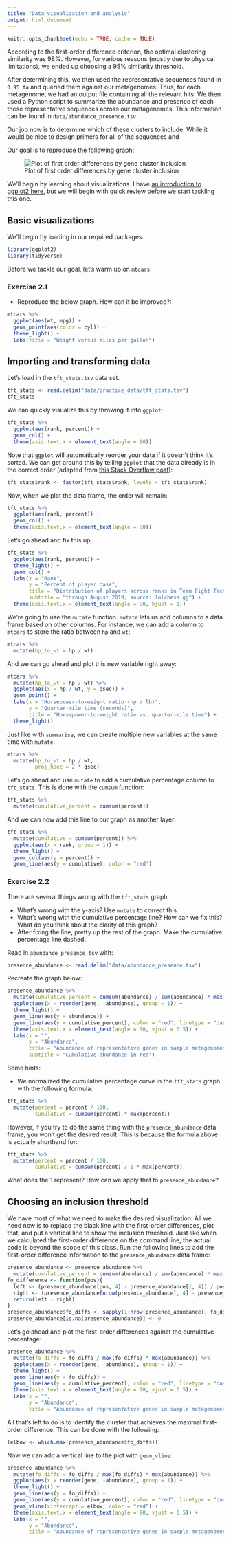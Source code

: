 ```yaml
---
title: "Data visualization and analysis"
output: html_document
---
```


```r
knitr::opts_chunk$set(echo = TRUE, cache = TRUE)
```

According to the first-order difference criterion, the optimal clustering similarity was 98%. However, for various reasons (mostly due to physical limitations), we ended up choosing a 95% similarity threshold. 

After determining this, we then used the representative sequences found in `0.95.fa` and queried them against our metagenomes. Thus, for each metagenome, we had an output file containing all the relevant hits. We then used a Python script to summarize the abundance and presence of each these representative sequences across our metagenomes. This information can be found in `data/abundance_presence.tsv`.

Our job now is to determine which of these clusters to include. While it would be nice to design primers for all of the sequences and 

Our goal is to reproduce the following graph:

![Plot of first order differences by gene cluster inclusion](data/plot.fo_difference.2-1.png)

We'll begin by learning about visualizations. I have [an introduction to ggplot2 here](https://pommevilla.github.io/p3.bootcamp.r.2019/lesson_2.html), but we will begin with quick review before we start tackling this one.

## Basic visualizations

We'll begin by loading in our required packages.

```r
library(ggplot2)
library(tidyverse)
```

Before we tackle our goal, let's warm up on `mtcars`.

### Exercise 2.1

* Reproduce the below graph. How can it be improved?:

```r
mtcars %>% 
  ggplot(aes(wt, mpg)) +
  geom_point(aes(color = cyl)) + 
  theme_light() +
  labs(title = "Weight versus miles per gallon")
```



## Importing and transforming data

Let's load in the `tft_stats.tsv` data set.

```r
tft_stats <- read.delim("data/practice_data/tft_stats.tsv")
tft_stats
```

We can quickly visualize this by throwing it into `ggplot`:

```r
tft_stats %>% 
  ggplot(aes(rank, percent)) + 
  geom_col() + 
  theme(axis.text.x = element_text(angle = 90))
```

Note that `ggplot` will automatically reorder your data if it doesn't think it's sorted. We can get around this by telling `ggplot` that the data already is in the correct order (adapted from [this Stack Overflow post](https://stackoverflow.com/a/38132711)):

```r
tft_stats$rank <- factor(tft_stats$rank, levels = tft_stats$rank)
```

Now, when we plot the data frame, the order will remain:

```r
tft_stats %>% 
  ggplot(aes(rank, percent)) + 
  geom_col() +
  theme(axis.text.x = element_text(angle = 90)) 
```

Let's go ahead and fix this up:

```r
tft_stats %>% 
  ggplot(aes(rank, percent)) + 
  theme_light() +
  geom_col() +
  labs(x = "Rank",
       y = "Percent of player base",
       title = "Distribution of players across ranks in Team Fight Tactics",
       subtitle = "through August 2019; source: lolchess.gg") + 
  theme(axis.text.x = element_text(angle = 90, hjust = 1)) 

```

We're going to use the `mutate` function. `mutate` lets us add columns to a data frame based on other columns. For instance, we can add a column to `mtcars` to store the ratio between `hp` and `wt`:

```r
mtcars %>% 
  mutate(hp_to_wt = hp / wt)
```

And we can go ahead and plot this new variable right away:

```r
mtcars %>% 
  mutate(hp_to_wt = hp / wt) %>% 
  ggplot(aes(x = hp / wt, y = qsec)) +
  geom_point() + 
  labs(x = "Horsepower-to-weight ratio (hp / lb)",
       y = "Quarter-mile time (seconds)",
       title = "Horsepower-to-weight ratio vs. quarter-mile time") + 
  theme_light()
```

Just like with `summarise`, we can create multiple new variables at the same time with `mutate`:

```r
mtcars %>% 
  mutate(hp_to_wt = hp / wt,
         proj_hsec = 2 * qsec)
```


Let's go ahead and use `mutate` to add a cumulative percentage column to `tft_stats`. This is done with the `cumsum` function:

```r
tft_stats %>% 
  mutate(cumulative_percent = cumsum(percent)) 
```

And we can now add this line to our graph as another layer:

```r
tft_stats %>% 
  mutate(cumulative = cumsum(percent)) %>% 
  ggplot(aes(x = rank, group = 1)) + 
  theme_light() + 
  geom_col(aes(y = percent)) +
  geom_line(aes(y = cumulative), color = "red")
```

### Exercise 2.2

There are several things wrong with the `tft_stats` graph.

* What's wrong with the y-axis? Use `mutate` to correct this.
* What's wrong with the cumulative percentage line? How can we fix this? What do you think about the clarity of this graph?
* After fixing the line, pretty up the rest of the graph. Make the cumulative percentage line dashed.

Read in `abundance_presence.tsv` with:

```r
presence_abundance <- read.delim("data/abundance_presence.tsv")
```

Recreate the graph below:

```r
presence_abundance %>% 
  mutate(cumulative_percent = cumsum(abundance) / sum(abundance) * max(abundance)) %>% 
  ggplot(aes(x = reorder(gene, -abundance), group = 1)) +
  theme_light() + 
  geom_line(aes(y = abundance)) + 
  geom_line(aes(y = cumulative_percent), color = "red", linetype = "dashed") + 
  theme(axis.text.x = element_text(angle = 90, vjust = 0.5)) + 
  labs(x = "",
       y = "Abundance",
       title = "Abundance of representative genes in sample metagenomes",
       subtitle = "Cumulative abundance in red")
```

Some hints:

* We normalized the cumulative percentage curve in the `tft_stats` graph with the following formula:

```r
tft_stats %>% 
  mutate(percent = percent / 100,
         cumulative = cumsum(percent) * max(percent)) 
```

However, if you try to do the same thing with the `presence_abundance` data frame, you won't get the desired result. This is because the formula above is actually shorthand for:

```r
tft_stats %>% 
  mutate(percent = percent / 100,
         cumulative = cumsum(percent) / 1 * max(percent)) 
```

What does the 1 represent? How can we apply that to `presence_abundance`?

## Choosing an inclusion threshold

We have most of what we need to make the desired visualization. All we need now is to replace the black line with the first-order differences, plot that, and put a vertical line to show the inclusion threshold. Just like when we calculated the first-order difference on the command line, the actual code is beyond the scope of this class. Run the following lines to add the first-order difference information to the `presence_abundance` data frame:

```r
presence_abundance <- presence_abundance %>% 
  mutate(cumulative_percent = cumsum(abundance) / sum(abundance) * max(abundance))
fo_difference <- function(pos){
  left <- (presence_abundance[pos, 4] - presence_abundance[1, 4]) / pos
  right <- (presence_abundance[nrow(presence_abundance), 4] - presence_abundance[pos, 4]) / (nrow(presence_abundance) - pos)
  return(left - right)
}
presence_abundance$fo_diffs <- sapply(1:nrow(presence_abundance), fo_difference)
presence_abundance[is.na(presence_abundance)] <- 0
```

Let's go ahead and plot the first-order differences against the cumulative percentage:

```r
presence_abundance %>% 
  mutate(fo_diffs = fo_diffs / max(fo_diffs) * max(abundance)) %>% 
  ggplot(aes(x = reorder(gene, -abundance), group = 1)) +
  theme_light() + 
  geom_line(aes(y = fo_diffs)) + 
  geom_line(aes(y = cumulative_percent), color = "red", linetype = "dashed") + 
  theme(axis.text.x = element_text(angle = 90, vjust = 0.5)) + 
  labs(x = "",
       y = "Abundance",
       title = "Abundance of representative genes in sample metagenomes")
```

All that's left to do is to identify the cluster that achieves the maximal first-order difference. This can be done with the following:

```r
(elbow <- which.max(presence_abundance$fo_diffs))
```

Now we can add a vertical line to the plot with `geom_vline`:

```r
presence_abundance %>% 
  mutate(fo_diffs = fo_diffs / max(fo_diffs) * max(abundance)) %>% 
  ggplot(aes(x = reorder(gene, -abundance), group = 1)) +
  theme_light() + 
  geom_line(aes(y = fo_diffs)) + 
  geom_line(aes(y = cumulative_percent), color = "red", linetype = "dashed") + 
  geom_vline(xintercept = elbow, color = "red") + 
  theme(axis.text.x = element_text(angle = 90, vjust = 0.5)) + 
  labs(x = "",
       y = "Abundance",
       title = "Abundance of representative genes in sample metagenomes")
```